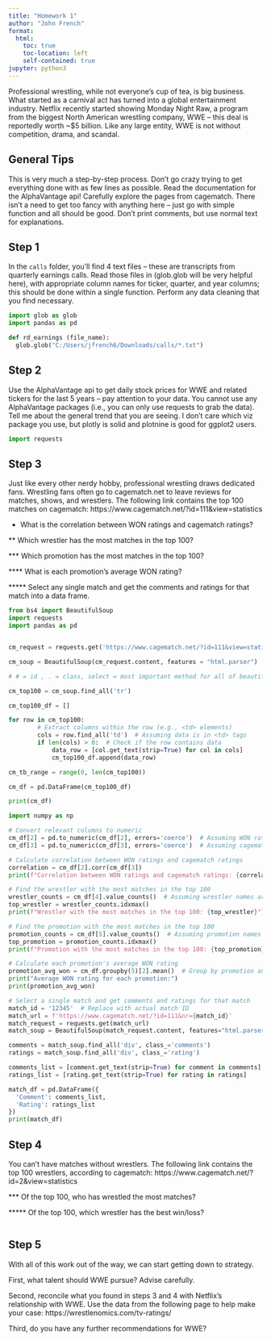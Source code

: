 ```yaml
---
title: "Homework 1"
author: "John French"
format:
  html:
    toc: true
    toc-location: left
    self-contained: true
jupyter: python3
---
```


Professional wrestling, while not everyone's cup of tea, is big business. 
What started as a carnival act has turned into a global entertainment industry. 
Netflix recently started showing Monday Night Raw, a program from the biggest North 
American wrestling company, WWE -- this deal is reportedly worth ~$5 billion. 
Like any large entity, WWE is not without competition, drama, and scandal. 

## General Tips

This is very much a step-by-step process. 
Don't go crazy trying to get everything done with as few lines as possible. 
Read the documentation for the AlphaVantage api! Carefully explore the pages from 
cagematch. There isn't a need to get too fancy with anything here -- just go with 
simple function and all should be good. Don't print comments, but use normal text 
for explanations.

## Step 1

In the `calls` folder, you'll find 4 text files -- these are transcripts from 
quarterly earnings calls. Read those files in (glob.glob will be very helpful here), 
with appropriate column names for ticker, quarter, and year columns; this should be 
done within a single function. Perform any data cleaning that you find necessary. 

```python
import glob as glob
import pandas as pd

def rd_earnings (file_name):
  glob.glob("C:/Users/jfrench6/Downloads/calls/*.txt")


```

## Step 2

Use the AlphaVantage api to get daily stock prices for WWE and related tickers 
for the last 5 years -- pay attention to your data. You cannot use any AlphaVantage 
packages (i.e., you can only use requests to grab the data). Tell me about the general 
trend that you are seeing. I don't care which viz package you use, but plotly is solid 
and plotnine is good for ggplot2 users.

```python
import requests 

```

## Step 3

Just like every other nerdy hobby, professional wrestling draws dedicated fans.
 Wrestling fans often go to cagematch.net to leave reviews for matches, shows, 
 and wrestlers. The following link contains the top 100 matches on cagematch:
  https://www.cagematch.net/?id=111&view=statistics

* What is the correlation between WON ratings and cagematch ratings?

** Which wrestler has the most matches in the top 100?

*** Which promotion has the most matches in the top 100? 

**** What is each promotion's average WON rating?

***** Select any single match and get the comments and ratings for that match into 
a data frame.

```python
from bs4 import BeautifulSoup
import requests
import pandas as pd


cm_request = requests.get('https://www.cagematch.net/?id=111&view=statistics')

cm_soup = BeautifulSoup(cm_request.content, features = "html.parser")

# # = id , . = class, select = most important method for all of beautiful soup

cm_top100 = cm_soup.find_all('tr')

cm_top100_df = []

for row in cm_top100:
        # Extract columns within the row (e.g., <td> elements)
        cols = row.find_all('td')  # Assuming data is in <td> tags
        if len(cols) > 0:  # Check if the row contains data
            data_row = [col.get_text(strip=True) for col in cols]
            cm_top100_df.append(data_row)

cm_tb_range = range(0, len(cm_top100))

cm_df = pd.DataFrame(cm_top100_df)

print(cm_df)
```

```python
import numpy as np

# Convert relevant columns to numeric
cm_df[2] = pd.to_numeric(cm_df[2], errors='coerce')  # Assuming WON ratings are in column 2
cm_df[3] = pd.to_numeric(cm_df[3], errors='coerce')  # Assuming cagematch ratings are in column 3

# Calculate correlation between WON ratings and cagematch ratings
correlation = cm_df[2].corr(cm_df[3])
print(f"Correlation between WON ratings and cagematch ratings: {correlation}")

# Find the wrestler with the most matches in the top 100
wrestler_counts = cm_df[4].value_counts()  # Assuming wrestler names are in column 4
top_wrestler = wrestler_counts.idxmax()
print(f"Wrestler with the most matches in the top 100: {top_wrestler}")

# Find the promotion with the most matches in the top 100
promotion_counts = cm_df[5].value_counts()  # Assuming promotion names are in column 5
top_promotion = promotion_counts.idxmax()
print(f"Promotion with the most matches in the top 100: {top_promotion}")

# Calculate each promotion's average WON rating
promotion_avg_won = cm_df.groupby(5)[2].mean()  # Group by promotion and calculate mean of WON ratings
print("Average WON rating for each promotion:")
print(promotion_avg_won)

# Select a single match and get comments and ratings for that match
match_id = '12345'  # Replace with actual match ID
match_url = f'https://www.cagematch.net/?id=111&nr={match_id}'
match_request = requests.get(match_url)
match_soup = BeautifulSoup(match_request.content, features="html.parser")

comments = match_soup.find_all('div', class_='comments')
ratings = match_soup.find_all('div', class_='rating')

comments_list = [comment.get_text(strip=True) for comment in comments]
ratings_list = [rating.get_text(strip=True) for rating in ratings]

match_df = pd.DataFrame({
  'Comment': comments_list,
  'Rating': ratings_list
})
print(match_df)
```

## Step 4

You can't have matches without wrestlers. The following link contains the top 100 
wrestlers, according to cagematch: https://www.cagematch.net/?id=2&view=statistics

*** Of the top 100, who has wrestled the most matches?

***** Of the top 100, which wrestler has the best win/loss?

```python

```

## Step 5

With all of this work out of the way, we can start getting down to strategy.

First, what talent should WWE pursue? Advise carefully.

Second, reconcile what you found in steps 3 and 4 with Netflix's relationship with WWE.
 Use the data from the following page to help make your case: 
 https://wrestlenomics.com/tv-ratings/

Third, do you have any further recommendations for WWE?